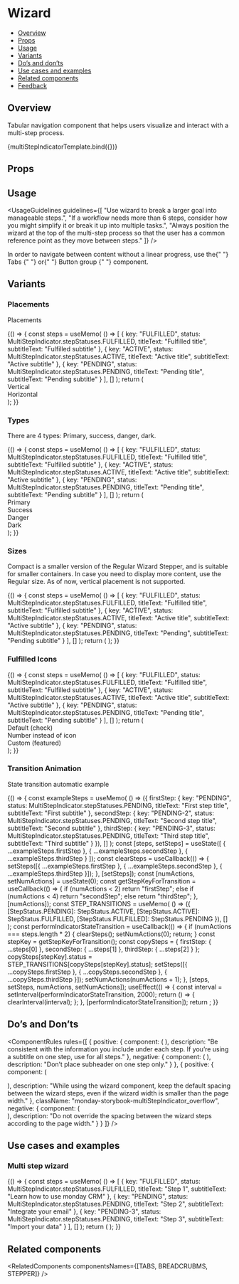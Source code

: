 
<Meta title="Navigation/Wizard" component={MultiStepIndicator} />

<!--- Component template -->


<!--- Component documentation -->

# Wizard

- [Overview](#overview)
- [Props](#props)
- [Usage](#usage)
- [Variants](#variants)
- [Do’s and don’ts](#dos-and-donts)
- [Use cases and examples](#use-cases-and-examples)
- [Related components](#related-components)
- [Feedback](#feedback)

## Overview

Tabular navigation component that helps users visualize and interact with a multi-step process.

<Canvas>
  <Story
    name="Overview"
    args={{
      steps: [
        {
          key: "FULFILLED",
          status: MultiStepIndicator.stepStatuses.FULFILLED,
          titleText: "Everything you can do with Monday",
          subtitleText: "Subtitle"
        },
        {
          key: "PENDING",
          status: MultiStepIndicator.stepStatuses.PENDING,
          titleText: "Everything you can do with Monday",
          subtitleText: "Subtitle"
        },
        {
          key: "PENDING-2",
          status: MultiStepIndicator.stepStatuses.PENDING,
          titleText: "Everything you can do with Monday",
          subtitleText: "Subtitle"
        }
      ]
    }}
  >
    {multiStepIndicatorTemplate.bind({})}
  </Story>
</Canvas>

## Props

<ArgsTable of={MultiStepIndicator} />

## Usage

<UsageGuidelines
  guidelines={[
    "Use wizard to break a larger goal into manageable steps.",
    "If a workflow needs more than 6 steps, consider how you might simplify it or break it up into multiple tasks.",
    "Always position the wizard at the top of the multi-step process so that the user has a common reference point as they move between steps."
  ]}
/>

<Tip title="Not what you were looking for?">
  In order to navigate between content without a linear progress, use the{" "}
  <Link href="/?path=/docs/navigation-tabs-tabs--overview" size={Link.sizes.SMALL} withoutSpacing>
    Tabs
  </Link>{" "}
  or{" "}
  <Link href="/?path=/docs/buttons-buttongroup--overview" size={Link.sizes.SMALL} withoutSpacing>
    Button group
  </Link>{" "}
  component.
</Tip>

## Variants

### Placements

Placements

<Canvas>
  <Story name="Placements">
    {() => {
      const steps = useMemo(
        () => [
          {
            key: "FULFILLED",
            status: MultiStepIndicator.stepStatuses.FULFILLED,
            titleText: "Fulfilled title",
            subtitleText: "Fulfilled subtitle"
          },
          {
            key: "ACTIVE",
            status: MultiStepIndicator.stepStatuses.ACTIVE,
            titleText: "Active title",
            subtitleText: "Active subtitle"
          },
          {
            key: "PENDING",
            status: MultiStepIndicator.stepStatuses.PENDING,
            titleText: "Pending title",
            subtitleText: "Pending subtitle"
          }
        ],
        []
      );
      return (
        <div className="monday-storybook-multiStepIndicator_column-wrapper">
          <div className="monday-storybook-multiStepIndicator_row-wrapper">
            <span className="monday-storybook-multiStepIndicator_title">Vertical</span>
            <MultiStepIndicator
              className="monday-storybook-multiStepIndicator_size"
              textPlacement={MultiStepIndicator.textPlacements.VERTICAL}
              steps={steps}
            />
          </div>
          <div className="monday-storybook-multiStepIndicator_row-wrapper">
            <span className="monday-storybook-multiStepIndicator_title">Horizontal</span>
            <MultiStepIndicator steps={steps} />
          </div>
        </div>
      );
    }}
  </Story>
</Canvas>

### Types

There are 4 types: Primary, success, danger, dark.

<Canvas>
  <Story name="Types">
    {() => {
      const steps = useMemo(
        () => [
          {
            key: "FULFILLED",
            status: MultiStepIndicator.stepStatuses.FULFILLED,
            titleText: "Fulfilled title",
            subtitleText: "Fulfilled subtitle"
          },
          {
            key: "ACTIVE",
            status: MultiStepIndicator.stepStatuses.ACTIVE,
            titleText: "Active title",
            subtitleText: "Active subtitle"
          },
          {
            key: "PENDING",
            status: MultiStepIndicator.stepStatuses.PENDING,
            titleText: "Pending title",
            subtitleText: "Pending subtitle"
          }
        ],
        []
      );
      return (
        <div className="monday-storybook-multiStepIndicator_column-wrapper">
          <div className="monday-storybook-multiStepIndicator_row-wrapper">
            <span className="monday-storybook-multiStepIndicator_title">Primary</span>
            <MultiStepIndicator steps={steps} type={MultiStepIndicator.types.PRIMARY} />
          </div>
          <div className="monday-storybook-multiStepIndicator_row-wrapper">
            <span className="monday-storybook-multiStepIndicator_title">Success</span>
            <MultiStepIndicator steps={steps} type={MultiStepIndicator.types.SUCCESS} />
          </div>
          <div className="monday-storybook-multiStepIndicator_row-wrapper">
            <span className="monday-storybook-multiStepIndicator_title">Danger</span>
            <MultiStepIndicator steps={steps} type={MultiStepIndicator.types.DANGER} />
          </div>
          <div className="monday-storybook-multiStepIndicator_row-wrapper">
            <span className="monday-storybook-multiStepIndicator_title">Dark</span>
            <MultiStepIndicator steps={steps} type={MultiStepIndicator.types.DARK} />
          </div>
        </div>
      );
    }}
  </Story>
</Canvas>

### Sizes

Compact is a smaller version of the Regular Wizard Stepper, and is suitable for smaller containers. In case you need to display more content, use the Regular size. As of now, vertical placement is not supported.

<Canvas>
  <Story name="Sizes">
    {() => {
      const steps = useMemo(
        () => [
          {
            key: "FULFILLED",
            status: MultiStepIndicator.stepStatuses.FULFILLED,
            titleText: "Fulfilled title",
            subtitleText: "Fulfilled subtitle"
          },
          {
            key: "ACTIVE",
            status: MultiStepIndicator.stepStatuses.ACTIVE,
            titleText: "Active title",
            subtitleText: "Active subtitle"
          },
          {
            key: "PENDING",
            status: MultiStepIndicator.stepStatuses.PENDING,
            titleText: "Pending",
            subtitleText: "Pending subtitle"
          }
        ],
        []
      );
      return (
        <Flex direction={Flex.directions.COLUMN} align={Flex.align.START} gap={Flex.gaps.SMALL}>
          <StoryDescription description="Regular">
            <MultiStepIndicator steps={steps} size={MultiStepIndicator.sizes.REGULAR} />
          </StoryDescription>
          <StoryDescription description="Compact">
            <MultiStepIndicator
              className="multi_step_indicator_compact"
              steps={steps}
              size={MultiStepIndicator.sizes.COMPACT}
            />
          </StoryDescription>
        </Flex>
      );
    }}
  </Story>
</Canvas>

### Fulfilled Icons

<Canvas>
  <Story name="Fulfilled Icons">
    {() => {
      const steps = useMemo(
        () => [
          {
            key: "FULFILLED",
            status: MultiStepIndicator.stepStatuses.FULFILLED,
            titleText: "Fulfilled title",
            subtitleText: "Fulfilled subtitle"
          },
          {
            key: "ACTIVE",
            status: MultiStepIndicator.stepStatuses.ACTIVE,
            titleText: "Active title",
            subtitleText: "Active subtitle"
          },
          {
            key: "PENDING",
            status: MultiStepIndicator.stepStatuses.PENDING,
            titleText: "Pending title",
            subtitleText: "Pending subtitle"
          }
        ],
        []
      );
      return (
        <div className="monday-storybook-multiStepIndicator_column-wrapper">
          <div className="monday-storybook-multiStepIndicator_row-wrapper">
            <span className="monday-storybook-multiStepIndicator_title">Default (check)</span>
            <MultiStepIndicator steps={steps} />
          </div>
          <div className="monday-storybook-multiStepIndicator_row-wrapper">
            <span className="monday-storybook-multiStepIndicator_title">Number instead of icon</span>
            <MultiStepIndicator steps={steps} isFulfilledStepDisplayNumber={true} />
          </div>
          <div className="monday-storybook-multiStepIndicator_row-wrapper">
            <span className="monday-storybook-multiStepIndicator_title">Custom (featured)</span>
            <MultiStepIndicator steps={steps} fulfilledStepIcon={Featured} />
          </div>
        </div>
      );
    }}
  </Story>
</Canvas>

### Transition Animation

State transition automatic example

<Canvas>
  <Story name="Transition Animation">
    {() => {
      const exampleSteps = useMemo(
        () => ({
          firstStep: {
            key: "PENDING",
            status: MultiStepIndicator.stepStatuses.PENDING,
            titleText: "First step title",
            subtitleText: "First subtitle"
          },
          secondStep: {
            key: "PENDING-2",
            status: MultiStepIndicator.stepStatuses.PENDING,
            titleText: "Second step title",
            subtitleText: "Second subtitle"
          },
          thirdStep: {
            key: "PENDING-3",
            status: MultiStepIndicator.stepStatuses.PENDING,
            titleText: "Third step title",
            subtitleText: "Third subtitle"
          }
        }),
        []
      );
      const [steps, setSteps] = useState([
        { ...exampleSteps.firstStep },
        { ...exampleSteps.secondStep },
        { ...exampleSteps.thirdStep }
      ]);
      const clearSteps = useCallback(() => {
        setSteps([{ ...exampleSteps.firstStep }, { ...exampleSteps.secondStep }, { ...exampleSteps.thirdStep }]);
      }, [setSteps]);
      const [numActions, setNumActions] = useState(0);
      const getStepKeyForTransition = useCallback(() => {
        if (numActions < 2) return "firstStep";
        else if (numActions < 4) return "secondStep";
        else return "thirdStep";
      }, [numActions]);
      const STEP_TRANSITIONS = useMemo(
        () => ({
          [StepStatus.PENDING]: StepStatus.ACTIVE,
          [StepStatus.ACTIVE]: StepStatus.FULFILLED,
          [StepStatus.FULFILLED]: StepStatus.PENDING
        }),
        []
      );
      const performIndicatorStateTransition = useCallback(() => {
        if (numActions === steps.length * 2) {
          clearSteps();
          setNumActions(0);
          return;
        }
        const stepKey = getStepKeyForTransition();
        const copySteps = { firstStep: { ...steps[0] }, secondStep: { ...steps[1] }, thirdStep: { ...steps[2] } };
        copySteps[stepKey].status = STEP_TRANSITIONS[copySteps[stepKey].status];
        setSteps([{ ...copySteps.firstStep }, { ...copySteps.secondStep }, { ...copySteps.thirdStep }]);
        setNumActions(numActions + 1);
      }, [steps, setSteps, numActions, setNumActions]);
      useEffect(() => {
        const interval = setInterval(performIndicatorStateTransition, 2000);
        return () => {
          clearInterval(interval);
        };
      }, [performIndicatorStateTransition]);
      return <MultiStepIndicator steps={steps} />;
    }}
  </Story>
</Canvas>

## Do’s and Don’ts

<ComponentRules
  rules={[
    {
      positive: {
        component: (
          <MultiStepIndicator
            steps={firstSteps}
            textPlacement={MultiStepIndicator.textPlacements.VERTICAL}
            className="monday-storybook-multiStepIndicator_big-size"
          />
        ),
        description:
          "Be consistent with the information you include under each step. If you’re using a subtitle on one step, use for all steps."
      },
      negative: {
        component: (
          <MultiStepIndicator
            steps={secondSteps}
            textPlacement={MultiStepIndicator.textPlacements.VERTICAL}
            className="monday-storybook-multiStepIndicator_big-size"
          />
        ),
        description: "Don’t place subheader on one step only."
      }
    },
    {
      positive: {
        component: (
          <div className="monday-storybook-multiStepIndicator_box-wrapper">
            <MultiStepIndicator
              steps={thirdSteps}
              textPlacement={MultiStepIndicator.textPlacements.VERTICAL}
              className="monday-storybook-multiStepIndicator_small-size"
            />
            <div className="monday-storybook-multiStepIndicator_spacing" />
          </div>
        ),
        description:
          "While using the wizard component, keep the default spacing between the wizard steps, even if the wizard width is smaller than the page width."
      },
      className: "monday-storybook-multiStepIndicator_overflow",
      negative: {
        component: (
          <div className="monday-storybook-multiStepIndicator_box-wrapper">
            <MultiStepIndicator
              steps={thirdSteps}
              textPlacement={MultiStepIndicator.textPlacements.VERTICAL}
              className="monday-storybook-multiStepIndicator_line"
              dividerComponentClassName="monday-storybook-multiStepIndicator_line_divider"
            />
            <div className="monday-storybook-multiStepIndicator_spacing" />
          </div>
        ),
        description: "Do not override the spacing between the wizard steps according to the page width."
      }
    }
  ]}
/>

## Use cases and examples

### Multi step wizard

<Canvas>
  <Story name="Multi step wizard">
    {() => {
      const steps = useMemo(
        () => [
          {
            key: "FULFILLED",
            status: MultiStepIndicator.stepStatuses.FULFILLED,
            titleText: "Step 1",
            subtitleText: "Learn how to use monday CRM"
          },
          {
            key: "PENDING",
            status: MultiStepIndicator.stepStatuses.PENDING,
            titleText: "Step 2",
            subtitleText: "Integrate your email"
          },
          {
            key: "PENDING-3",
            status: MultiStepIndicator.stepStatuses.PENDING,
            titleText: "Step 3",
            subtitleText: "Import your data"
          }
        ],
        []
      );
      return (
        <MultiStepIndicator
          className="monday-storybook-multiStepIndicator_big-size"
          steps={steps}
          textPlacement={MultiStepIndicator.textPlacements.VERTICAL}
        />
      );
    }}
  </Story>
</Canvas>

## Related components

<RelatedComponents componentsNames={[TABS, BREADCRUBMS, STEPPER]} />
